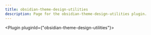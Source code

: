 ---
title: obsidian-theme-design-utilities
description: Page for the obsidian-theme-design-utilities plugin.
---


<Plugin pluginId={"obsidian-theme-design-utilities"}></Plugin>